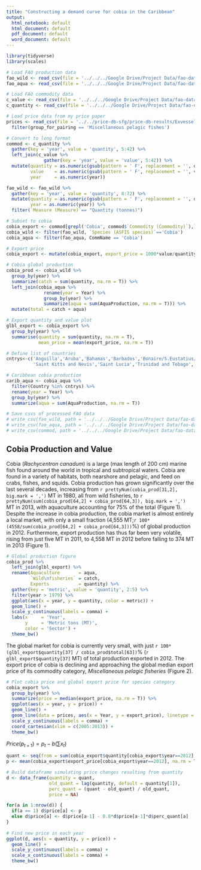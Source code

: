 ```yaml
---
title: "Constructing a demand curve for cobia in the Caribbean"
output:
  html_notebook: default
  html_document: default
  pdf_document: default
  word_document: default
---
```


```r
library(tidyverse)
library(scales)

# Load FAO production data
fao_wild <- read_csv(file = '../../../Google Drive/Project Data/fao-data/fao_capture_50to14.csv', na = c('...','0 0','-'))
fao_aqua <- read_csv(file = '../../../Google Drive/Project Data/fao-data/FAO Aquaculture Data Final.csv')

# Load FAO commodity data
c_value <- read_csv(file = '../../../Google Drive/Project Data/fao-data/Commodity_value_76to13.csv', na = c('...','0 0','-'))
c_quantity <- read_csv(file = '../../../Google Drive/Project Data/fao-data/Commodity_quantity_76to13.csv', na = c('...','0 0','-'))

# Load price data from my price paper
prices <- read_csv(file = '../../price-db-sfg/price-db-results/Exvessel Expansion Factor Table.csv') %>%
  filter(group_for_pairing == 'Miscellaneous pelagic fishes')

# Convert to long format
commod <- c_quantity %>%
  gather(key = 'year', value = 'quantity', 5:42) %>%
  left_join(c_value %>%
              gather(key = 'year', value = 'value', 5:42)) %>%
  mutate(quantity = as.numeric(gsub(pattern = ' F', replacement = '', quantity)),
         value    = as.numeric(gsub(pattern = ' F', replacement = '', value)),
         year     = as.numeric(year))

fao_wild <- fao_wild %>%
  gather(key = 'year', value = 'quantity', 8:72) %>%
  mutate(quantity = as.numeric(gsub(pattern = ' F', replacement = '', quantity)),
         year = as.numeric(year)) %>%
  filter(`Measure (Measure)`== "Quantity (tonnes)")

# Subset to cobia
cobia_export <- commod[grepl('Cobia', commod$`Commodity (Commodity)`),]
cobia_wild <- filter(fao_wild, `Species (ASFIS species)`=='Cobia')
cobia_aqua <- filter(fao_aqua, CommName == 'Cobia')

# Export price
cobia_export <- mutate(cobia_export, export_price = 1000*value/quantity)

# Cobia global production
cobia_prod <- cobia_wild %>%
  group_by(year) %>%
  summarize(catch = sum(quantity, na.rm = T)) %>%
  left_join(cobia_aqua %>%
              rename(year = Year) %>%
              group_by(year) %>%
              summarize(aqua = sum(AquaProduction, na.rm = T))) %>%
  mutate(total = catch + aqua)

# Export quantity and value plot
glbl_export <- cobia_export %>%
  group_by(year) %>%
  summarise(quantity = sum(quantity, na.rm = T),
            mean_price = mean(export_price, na.rm = T))

# Define list of countries
cntrys<-c('Anguilla','Aruba','Bahamas','Barbados','Bonaire/S.Eustatius/Saba','Bermuda','British Virgin Islands','Cayman Islands' ,'Cuba','Dominica','Dominican Republic','Grenada','Guadeloupe','Haiti','Jamaica','Martinique','Netherlands Antilles','Puerto Rico',
          'Saint Kitts and Nevis','Saint Lucia','Trinidad and Tobago','Turks and Caicos Is.','US Virgin Islands')

# Caribbean cobia production
carib_aqua <- cobia_aqua %>%
  filter(Country %in% cntrys) %>%
  rename(year = Year) %>%
  group_by(year) %>%
  summarize(aqua = sum(AquaProduction, na.rm = T))

# Save csvs of processed FAO data
# write_csv(fao_wild, path = '../../../Google Drive/Project Data/fao-data/fao_capture_50to14_long.csv')
# write_csv(fao_aqua, path = '../../../Google Drive/Project Data/fao-data/fao_aqua_50to14_long.csv')
# write_csv(commod, path = '../../../Google Drive/Project Data/fao-data/fao_exports_76to13_long.csv')
```

## Cobia Production and Value
Cobia (*Rachycentron canadum*) is a large (max length of 200 cm) marine fish found around the world in tropical and subtropical waters. Cobia are found in a variety of habitats, both nearshore and pelagic, and feed on crabs, fishes, and squids. Cobia production has grown significantly over the last several decades, increasing from `r prettyNum(cobia_prod[31,2], big.mark = ',')` MT in 1980, all from wild fisheries, to `r prettyNum(sum(cobia_prod[64,2] + cobia_prod[64,3]), big.mark = ',')` MT in 2013, with aquaculture accounting for 75% of the total (Figure 1). Despite the increase in cobia production, the cobia market is almost entirely a local market, with only a small fraction (4,555 MT;`r 100*(4558/sum(cobia_prod[64,2] + cobia_prod[64,3]))`%) of global production in 2012. Furthermore, export production has thus far been very volatile, rising from just five MT in 2011, to 4,558 MT in 2012 before falling to 374 MT in 2013 (Figure 1).

```r

# Global production figure
cobia_prod %>%
  left_join(glbl_export) %>%
  rename(Aquaculture       = aqua,
         `Wild\nfisheries` = catch,
         Exports           = quantity) %>%
  gather(key = 'metric', value = 'quantity', 2:5) %>%
  filter(year > 1979) %>%
  ggplot(aes(x = year, y = quantity, color = metric)) +
  geom_line() +
  scale_y_continuous(labels = comma) +
  labs(x     = 'Year',
       y     = 'Metric tons (MT)',
       color = 'Sector') +
  theme_bw()
```

The global market for cobia is currently very small, with just `r 100*(glbl_export$quantity[37] / cobia_prod$total[63])`% (`r glbl_export$quantity[37]` MT) of total production exported in 2012. The export price of cobia is declining and approaching the global median export price of its commodity category, *Miscellaneous pelagic fisheries* (Figure 2).

```r
# Plot cobia price and global export price for species category
cobia_export %>%
  group_by(year) %>%
  summarize(price = median(export_price, na.rm = T)) %>%
  ggplot(aes(x = year, y = price)) +
  geom_line() +
  geom_line(data = prices, aes(x = Year, y = export_price), linetype = 2) +
  scale_y_continuous(labels = comma) +
  coord_cartesian(xlim = c(2005:2013)) +
  theme_bw()
```
  
\newpage  
  
$Price (p_{t+1}) = p_t - b(\sum{x_t})$

```r

quant <- seq(from = sum(cobia_export$quantity[cobia_export$year==2012], na.rm = T), to = 100000, by = 100)
p <- mean(cobia_export$export_price[cobia_export$year==2012], na.rm = T)

# Build dataframe simulating price changes resulting from quantity
d <- data_frame(quantity = quant,
                old_quant = lag(quantity, default = quantity[1]),
                perc_quant = (quant - old_quant) / old_quant,
                price = NA)

for(a in 1:nrow(d)) {
  if(a == 1) d$price[a] <- p
  else d$price[a] <- d$price[a-1] - 0.8*d$price[a-1]*d$perc_quant[a]
}                
                
# Find new price in each year
ggplot(d, aes(x = quantity, y = price)) +
  geom_line() +
  scale_y_continuous(labels = comma) +
  scale_x_continuous(labels = comma) +
  theme_bw()

```



